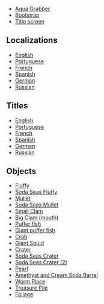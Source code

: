 

*[[Media:AquaGrabberSubgame.swf|Aqua Grabber]]
*[[Media:AquaGrabberBootstrap.swf|Bootstrap]]
*[[Media:AquaGrabberTitlescreens.swf|Title screen]]

==Localizations==
*[[Media:AquaGrabberLocaleEN.swf|English]]
*[[Media:AquaGrabberLocalePT.swf|Portuguese]]
*[[Media:AquaGrabberLocaleFR.swf|French]]
*[[Media:AquaGrabberLocaleES.swf|Spanish]]
*[[Media:AquaGrabberLocaleDE.swf|German]]
*[[Media:AquaGrabberLocaleRU.swf|Russian]]

==Titles==
*[[Media:AquaGrabberTitleEN.swf|English]]
*[[Media:AquaGrabberTitlePT.swf|Portuguese]]
*[[Media:AquaGrabberTitleFR.swf|French]]
*[[Media:AquaGrabberTitleES.swf|Spanish]]
*[[Media:AquaGrabberTitleDE.swf|German]]
*[[Media:AquaGrabberTitleRU.swf|Russian]]

==Objects==
*[[Media:GamesSubLevel1MiscFluffy1.swf|Fluffy]]
*[[Media:AquaGrabberLevel2MiscFluffy1.swf|Soda Seas Fluffy]]
*[[Media:GamesSubLevel1MiscMullet1.swf|Mullet]]
*[[Media:AquaGrabberLevel2MiscMullet1.swf|Soda Seas Mullet]]
*[[Media:AquaGrabberLevel1MiscClamSmall1.swf|Small Clam]]
*[[Media:AquaGrabberLevel1MiscClamBig1.swf|Big Clam (mouth)]]
*[[Media:AquaGrabberLevel1MiscPuffy1.swf|Puffer fish]]
*[[Media:AquaGrabberLevel1MiscGrandPuffy1.swf|Giant puffer fish]]
*[[Media:AquaGrabberLevel1MiscCrabby1.swf|Crab]]
*[[Media:GamesSubLevel1MiscKraken1.swf|Giant Squid]]
*[[Media:AquaGrabberLevel1MiscCrater1.swf|Crater]]
*[[Media:AquaGrabberLevel2MiscCrater1.swf|Soda Seas Crater]]
*[[Media:AquaGrabberLevel2MiscCraterb1.swf|Soda Seas Crater (2)]]
*[[Media:AquaGrabberLevel1MiscShipPartL11.swf|Pearl]]
*[[Media:AquaGrabberLevel2MiscShipPartL21.swf|Amethyst and Cream Soda Barrel]]
*[[Media:AquaGrabberLevel2MiscBait1.swf|Worm Place]]
*[[Media:AquaGrabberLevel2MiscTreasurePile1.swf|Treasure Pile]]
*[[Media:AquaGrabberLevel2MiscFoilage1.swf|Foliage]]